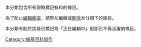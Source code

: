 {{Hiddencat}}
本分類包含所有現時標記有{{tl|New page}}和{{tl|Underconstruction}}的條目。

為了防止[[Help:編輯衝突|編輯衝突]]，請暫勿編輯或[[Wikipedia:刪除守則|刪除]]本分類下的條目。

本分類有助於找尋已標記為「正在編輯中」但卻已不再活躍的條目。[[Category:維基百科協作|Category:維基百科協作]]